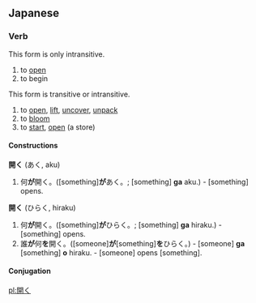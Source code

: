 ==Japanese==

===Verb===
{{t1verb|あく|aku}}

This form is only intransitive.

# to [[open]]
# to begin

{{t1verb|ひらく|hiraku}}

This form is transitive or intransitive.

# to [[open]], [[lift]], [[uncover]], [[unpack]]
# to [[bloom]]
# to [[start]], [[open]] (a store)

====Constructions====
'''開く''' (あく, aku)
# 何'''が'''開く。([something]'''が'''あく。; [something] '''ga''' aku.) - [something] opens.

'''開く''' (ひらく, hiraku)
# 何'''が'''開く。([something]'''が'''ひらく。; [something] '''ga''' hiraku.) - [something] opens.
# 誰'''が'''何'''を'''開く。([someone]'''が'''[something]'''を'''ひらく。) - [someone] '''ga''' [something] '''o''' hiraku. - [someone] opens [something].

====Conjugation====
{{ja-go-ku|開|あ|a}}
{{ja-go-ku|開|ひら|hira}}

[[pl:開く]]